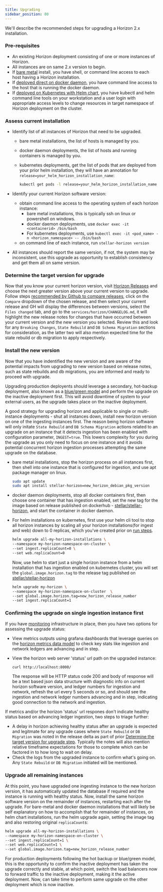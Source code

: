 ```yaml
---
title: Upgrading
sidebar_position: 80
---
```



We'll describe the recommended steps for upgrading a Horizon 2.x installation.

### Pre-requisites

- An existing Horizon deployment consisting of one or more instances of Horizon.
- All instances are on same 2.x version to begin.
- If [bare metal](./installing.mdx#bare-metal) install, you have shell, or command line access to each host having a Horizon installation.
- If [deployed direct on docker daemon](./installing.mdx#containerized), you have command line access to the host that is running the docker daemon.
- If [deployed on Kubernetes with Helm chart](./installing.mdx#helm-chart-installation), you have kubectl and helm command line tools on your workstation and a user login with appropriate access levels to change resources in target namespace of Horizon deployment on the cluster.

### Assess current installation

- Identify list of all instances of Horizon that need to be upgraded.

  - bare metal installations, the list of hosts is managed by you.
  - docker daemon deployments, the list of hosts and running containers is managed by you.
  - kubernetes deployments, get the list of pods that are deployed from your prior helm installation, they will have an annotation for `release=your_helm_horizon_installation_name`:

    <CodeExample>

    ```bash
    kubectl get pods -l release=your_helm_horizon_installation_name -n <your_horizon_namespace>
    ```

    </CodeExample>

- Identify your current Horizon software version:

  - obtain command line access to the operating system of each horizon instance:
    - bare metal installations, this is typically ssh on linux or powershell on windows.
    - docker daemon deployments, use `docker exec -it <containerid> /bin/bash`
    - For kubernetes deployments, use `kubectl exec -it <pod_name> -n <horizon_namespace> -- /bin/bash`
  - on command line of each instance, run `stellar-horizon version`

- All instances should report the same version, if not, the system may be inconsistent, use this upgrade as opportunity to establish consistency and get them all on same version.

### Determine the target version for upgrade

Now that you know your current horizon version, visit [Horizon Releases](https://github.com/stellar/go/releases) and choose the next greater version above your current version to upgrade. Follow steps [recommended by Github to compare releases](https://docs.github.com/en/repositories/releasing-projects-on-github/comparing-releases), click on the `Compare` dropdown of the chosen release, and then select your current release and GH will display the differences between versions, select the `Files changed` tab, and go to the `services/horizon/CHANGELOG.md`, it will highlight the new release notes for changes that have occurred between your current version and the new version you selected. Review this and look for any `Breaking Changes`, `State Rebuild` and `DB Schema Migration` sections for consideration, as the latter two will also mention expected time for the state rebuild or db migration to apply respectively.

### Install the new version

Now that you have indentified the new version and are aware of the potential impacts from upgrading to new version based on release notes, such as state rebuilds and db migrations, you are informed and ready to proceed with upgrade.

Upgrading production deployents should leverage a secondary, hot-backup deployment, also known as a [blue/green model](./scaling.mdx#redundant-hot-backup) and perform the upgrade on the inactive deployment first. This will avoid downtime of system to your external users, as the upgrade takes place on the inactive deployment.

A good strategy for upgrading horizon and applicable to single or multi-instance deployments - shut all instances down, install new horizon version on one of the ingesting instances first. The reason being horizon software will only initate `State Rebuild` and `DB Schema Migration` actions related to an upgrade on an instance that it detects ingestion has been enabled with configuration parameter, `INGEST=true`. This lowers complexity for you during the upgrade as you only need to focus on one instance and it avoids potential concurrent horizon ingestion processes attempting the same upgrade on the database.

- bare metal installations, stop the horizon process on all instances first, then shell into one instance that is configured for ingestion, and use apt package manager on linux.

  <CodeExample>

  ```bash
  sudo apt update
  sudo apt install stellar-horizon=new_horizon_debian_pkg_version
  ```

  </CodeExample>

- docker daemon deployments, stop all docker containers first, then choose one container that has ingestion enabled, set the new tag for the image based on release published on dockerhub - [stellar/stellar-horizon](https://hub.docker.com/r/stellar/stellar-horizon/tags), and start the container in docker daemon.
- For helm installations on kubernetes, first use your helm cli tool to stop all horizon instances by scaling all your horizon installations(for ingest and web) down to 0 replicas, which you've created prior on [run steps](./running.mdx).

  <CodeExample>

  ```bash
  helm upgrade all-my-horizon-installations \
  --namespace my-horizon-namespace-on-cluster \
  --set ingest.replicaCount=0 \
  --set web.replicaCount=0
  ```

  </CodeExample>

  Now, use helm to start just a single horizon instance from a helm installation that has ingestion enabled on kubernetes cluster, you will set the `global.image.horizon.tag` to the release tag published on [stellar/stellar-horizon](https://hub.docker.com/r/stellar/stellar-horizon/tags)

  <CodeExample>

  ```bash
  helm upgrade my-horizon \
  --namespace my-horizon-namespace-on-cluster  \
  --set global.image.horizon.tag=new_horizon_release_number
  --set ingest.replicaCount=1
  ```

  </CodeExample>

### Confirming the upgrade on single ingestion instance first

If you have [monitoring](./monitoring.mdx) infrastructure in place, then you have two options for assessing the upgrade status:

- View metrics outputs using grafana dashboards that leverage queries on the [horizon metrics data model](./monitoring.mdx#data-model) to check key stats like ingestion and network ledgers are advancing and in step.

- View the horizon web server 'status' url path on the upgraded instance:

  <CodeExample>

  ```bash
  curl http://localhost:8000/
  ```

  </CodeExample>

  The response will be HTTP status code 200 and body of response will be a text based json data structure with diagnostic info on current horizon software version, and ledger numbers for ingestion and network, refresh the url every 5 seconds or so, and should see the ingestion and network ledger numbers advancing and in step, indicating good connection to the network and ingestion.

If metrics and/or the horizon 'status' url respones don't indicate healthy status based on advancing ledger ingestion, two steps to triage further:

- A delay in horizon achieving healthy status after an upgrade is expected and legitmate for any upgrade cases where `State Rebuild` or `DB Migration` was noted in the release delta as part of prior [Determine the target version for upgrade step](#determine-the-target-version-for-upgrade). Typically the notes will also mention relative timeframe expectations for those to complete which can be factored in to how long to wait on delay.
- Check the logs from the upgraded instance to confirm what's going on. Any `State Rebuild` or `DB Migration` initiated will be mentioned.

### Upgrade all remaining instances

At this point, you have upgraded one ingesting instance to the new horizon version, it has automatically updated the database if required and the instance is running with healthy status. Now, install the same horizon software version on the remainder of instances, restarting each after the upgrade. For bare-metal and docker daemon installations that will likely be self explanatory on how to accomplish that for remainder of instances, on helm chart installations, run the helm upgrade again, setting the image tag and also restoring original `replicaCount`s:

<CodeExample>

```bash
helm upgrade all-my-horizon-installations \
--namespace my-horizon-namespace-on-cluster \
--set ingest.replicaCount=1 \
--set web.replicaCount=1 \
--set global.image.horizon.tag=new_horizon_release_number
```

</CodeExample>

For production deployments following the hot backup or blue/green model, this is the opportunity to confirm the inactive deployment has taken the upgrade correctly and stable, at which point, switch the load balancers now to forward traffic to the inactive deployment, making it the active deployment. Now, can take time to perform same upgrade on the other deployment which is now inactive.
